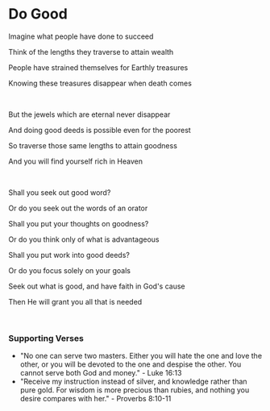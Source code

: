 # Do Good

Imagine what people have done to succeed

Think of the lengths they traverse to attain wealth

People have strained themselves for Earthly treasures

Knowing these treasures disappear when death comes

<br />

But the jewels which are eternal never disappear

And doing good deeds is possible even for the poorest

So traverse those same lengths to attain goodness

And you will find yourself rich in Heaven

<br />

Shall you seek out good word?

Or do you seek out the words of an orator

Shall you put your thoughts on goodness?

Or do you think only of what is advantageous

Shall you put work into good deeds?

Or do you focus solely on your goals

Seek out what is good, and have faith in God's cause

Then He will grant you all that is needed

<br />

### Supporting Verses

- "No one can serve two masters. Either you will hate the one and love the other, or you will be devoted to the one and despise the other. You cannot serve both God and money." - Luke 16:13
- "Receive my instruction instead of silver, and knowledge rather than pure gold. For wisdom is more precious than rubies, and nothing you desire compares with her." - Proverbs 8:10-11
